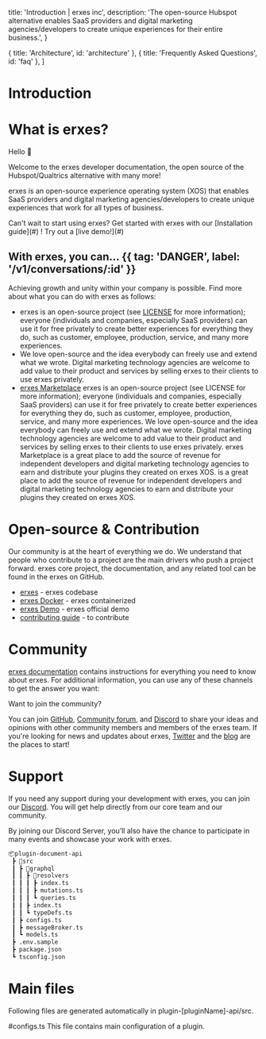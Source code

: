 
  title: 'Introduction | erxes inc',
  description:
    'The open-source Hubspot alternative enables SaaS providers and digital marketing agencies/developers to create unique experiences for their entire business.',
}

  { title: 'Architecture', id: 'architecture' },
  { title: 'Frequently Asked Questions', id: 'faq' },
]

<HeroPattern />

# Introduction

# What is erxes?

Hello 👋

Welcome to the erxes developer documentation, the open source of the Hubspot/Qualtrics alternative with many more!

erxes is an open-source experience operating system (XOS) that enables SaaS providers and digital marketing agencies/developers to create unique experiences that work for all types of business.

<Note>
  Can't wait to start using erxes? Get started with erxes with our [Installation guide](#) ! Try out a [live demo!](#)
</Note>


## With erxes, you can... {{ tag: 'DANGER', label: '/v1/conversations/:id' }}

Achieving growth and unity within your company is possible. Find more about what you can do with erxes as follows:

- erxes is an open-source project (see [LICENSE](#) for more information); everyone (individuals and companies, especially SaaS providers) can use it for free privately to create better experiences for everything they do, such as customer, employee, production, service, and many more experiences.
- We love open-source and the idea everybody can freely use and extend what we wrote. Digital marketing technology agencies are welcome to add value to their product and services by selling erxes to their clients to use erxes privately.
- [erxes Marketplace](#) erxes is an open-source project (see LICENSE for more information); everyone (individuals and companies, especially SaaS providers) can use it for free privately to create better experiences for everything they do, such as customer, employee, production, service, and many more experiences.
We love open-source and the idea everybody can freely use and extend what we wrote. Digital marketing technology agencies are welcome to add value to their product and services by selling erxes to their clients to use erxes privately.
erxes Marketplace is a great place to add the source of revenue for independent developers and digital marketing technology agencies to earn and distribute your plugins they created on erxes XOS. is a great place to add the source of revenue for independent developers and digital marketing technology agencies to earn and distribute your plugins they created on erxes XOS.

# Open-source & Contribution

Our community is at the heart of everything we do. We understand that people who contribute to a project are the main drivers who push a project forward. erxes core project, the documentation, and any related tool can be found in the erxes on GitHub.

- [erxes](#) - erxes codebase
- [erxes Docker](#) - erxes containerized
- [erxes Demo](#) - erxes official demo
- [contributing guide](#) - to contribute

# Community

[erxes documentation](#) contains instructions for everything you need to know about erxes. For additional information, you can use any of these channels to get the answer you want:

<Note>
  Want to join the community?

You can join [GitHub](#), [Community forum](#), and [Discord](#) to share your ideas and opinions with other community members and members of the erxes team. If you're looking for news and updates about erxes, [Twitter](#) and the [blog](#) are the places to start!
</Note>

# Support

If you need any support during your development with erxes, you can join our [Discord](#). You will get help directly from our core team and our community.

By joining our Discord Server, you’ll also have the chance to participate in many events and showcase your work with erxes.

```bash {{ title: '' }}
📦plugin-document-api
 ┣ 📂src
 ┃ ┣ 📂graphql
 ┃ ┃ ┣ 📂resolvers 
 ┃ ┃ ┃ ┣ index.ts
 ┃ ┃ ┃ ┣ mutations.ts
 ┃ ┃ ┃ ┗ queries.ts
 ┃ ┃ ┣ index.ts
 ┃ ┃ ┗ typeDefs.ts
 ┃ ┣ configs.ts
 ┃ ┣ messageBroker.ts
 ┃ ┗ models.ts
 ┣ .env.sample
 ┣ package.json
 ┗ tsconfig.json
```

# Main files
Following files are generated automatically in plugin-[pluginName]-api/src.

#configs.ts
This file contains main configuration of a plugin.


<Guides />